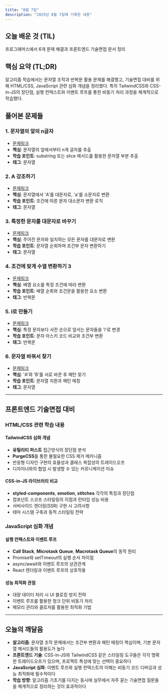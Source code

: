 ```yaml
---
title: "8월 7일"
description: "2025년 8월 7일에 기록한 내용"
---
```


## 오늘 배운 것 (TIL)

프로그래머스에서 6개 문제 해결과 프론트엔드 기술면접 문서 정리

## 핵심 요약 (TL;DR)

알고리즘 학습에서는 문자열 조작과 반복문 활용 문제를 해결했고, 기술면접 대비를 위해 HTML/CSS, JavaScript 관련 심화 개념을 정리했다. 특히 TailwindCSS와 CSS-in-JS의 장단점, 실행 컨텍스트와 이벤트 루프를 통한 비동기 처리 과정을 체계적으로 학습했다.

## 풀어본 문제들

### 1. 문자열의 앞의 n글자

- [문제링크](https://school.programmers.co.kr/learn/courses/30/lessons/181907)
- **핵심**: 문자열의 앞에서부터 n개 글자를 추출
- **학습 포인트**: substring 또는 slice 메서드를 활용한 문자열 부분 추출
- **태그**: 문자열

### 2. A 강조하기

- [문제링크](https://school.programmers.co.kr/learn/courses/30/lessons/181874)
- **핵심**: 문자열에서 'A'를 대문자로, 'a'를 소문자로 변환
- **학습 포인트**: 조건에 따른 문자 대소문자 변환 로직
- **태그**: 문자열

### 3. 특정한 문자를 대문자로 바꾸기

- [문제링크](https://school.programmers.co.kr/learn/courses/30/lessons/181873)
- **핵심**: 주어진 문자와 일치하는 모든 문자를 대문자로 변환
- **학습 포인트**: 문자열 순회하며 조건부 문자 변환하기
- **태그**: 문자열

### 4. 조건에 맞게 수열 변환하기 3

- [문제링크](https://school.programmers.co.kr/learn/courses/30/lessons/181835)
- **핵심**: 배열 요소를 특정 조건에 따라 변환
- **학습 포인트**: 배열 순회와 조건문을 활용한 요소 변환
- **태그**: 반복문

### 5. l로 만들기

- [문제링크](https://school.programmers.co.kr/learn/courses/30/lessons/181834)
- **핵심**: 특정 문자보다 사전 순으로 앞서는 문자들을 'l'로 변경
- **학습 포인트**: 문자 아스키 코드 비교와 조건부 변환
- **태그**: 반복문

### 6. 문자열 바꿔서 찾기

- [문제링크](https://school.programmers.co.kr/learn/courses/30/lessons/181864)
- **핵심**: 'A'와 'B'를 서로 바꾼 후 패턴 찾기
- **학습 포인트**: 문자열 치환과 패턴 매칭
- **태그**: 문자열

---

## 프론트엔드 기술면접 대비

### HTML/CSS 관련 학습 내용

#### TailwindCSS 심화 개념
- **유틸리티 퍼스트** 접근방식의 장단점 분석
- **PurgeCSS**를 통한 불필요한 CSS 제거 메커니즘
- 반응형 디자인 구현의 효율성과 클래스 복잡성의 트레이드오프
- 디자이너와의 협업 시 발생할 수 있는 커뮤니케이션 이슈

#### CSS-in-JS 라이브러리 비교
- **styled-components**, **emotion**, **stitches** 각각의 특징과 장단점
- 컴포넌트 스코프 스타일링의 이점과 런타임 성능 비용
- 서버사이드 렌더링(SSR) 구현 시 고려사항
- 테마 시스템 구축과 동적 스타일링 전략

### JavaScript 심화 개념

#### 실행 컨텍스트와 이벤트 루프
- **Call Stack**, **Microtask Queue**, **Macrotask Queue**의 동작 원리
- Promise와 setTimeout의 실행 순서 차이점
- async/await와 이벤트 루프의 상관관계
- React 렌더링과 이벤트 루프의 상호작용

#### 성능 최적화 관점
- 대량 데이터 처리 시 UI 블로킹 방지 전략
- 이벤트 루프를 활용한 청크 단위 비동기 처리
- 메모리 관리와 클로저를 활용한 최적화 기법

---

## 오늘의 깨달음

- **알고리즘**: 문자열 조작 문제에서는 조건부 변환과 패턴 매칭이 핵심이며, 기본 문자열 메서드들의 활용도가 높다
- **프론트엔드 기술**: CSS-in-JS와 TailwindCSS 같은 스타일링 도구들은 각각 명확한 트레이드오프가 있으며, 프로젝트 특성에 맞는 선택이 중요하다
- **JavaScript 심화**: 이벤트 루프와 실행 컨텍스트의 이해는 비동기 코드 디버깅과 성능 최적화에 필수적이다
- **학습 방향**: 알고리즘 기초기를 다지는 동시에 실무에서 자주 묻는 기술면접 질문들을 체계적으로 정리하는 것이 효과적이다

